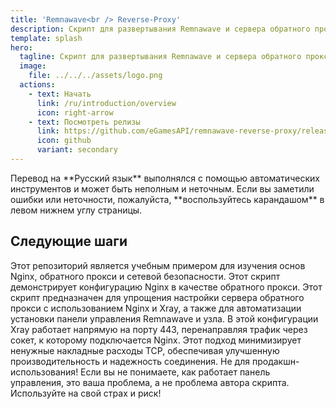 ```yaml
---
title: 'Remnawave<br /> Reverse-Proxy'
description: Скрипт для развертывания Remnawave и сервера обратного прокси с использованием Nginx
template: splash
hero:
  tagline: Скрипт для развертывания Remnawave и сервера обратного прокси с использованием Nginx
  image:
    file: ../../../assets/logo.png
  actions:
    - text: Начать
      link: /ru/introduction/overview
      icon: right-arrow
    - text: Посмотреть релизы
      link: https://github.com/eGamesAPI/remnawave-reverse-proxy/releases
      icon: github
      variant: secondary
---
```



<Aside type="caution" title="Внимание!">
  Перевод на **Русский язык** выполнялся с помощью автоматических инструментов и может быть неполным и неточным.  
  Если вы заметили ошибки или неточности, пожалуйста, **воспользуйтесь карандашом** в левом нижнем углу страницы.
</Aside>

## Следующие шаги

<CardGrid stagger>
	<Card title="Предупреждение!" icon="error">
		Этот репозиторий является учебным примером для изучения основ Nginx, обратного прокси и сетевой безопасности. Этот скрипт демонстрирует конфигурацию Nginx в качестве обратного прокси.
	</Card>
	<Card title="Сервер использует обратный прокси Nginx" icon="seti:powershell">
		Этот скрипт предназначен для упрощения настройки сервера обратного прокси с использованием Nginx и Xray, а также для автоматизации установки панели управления Remnawave и узла.
	</Card>
	<Card title="Конфигурация скрипта" icon="seti:config">
		В этой конфигурации Xray работает напрямую на порту 443, перенаправляя трафик через сокет, к которому подключается Nginx. Этот подход минимизирует ненужные накладные расходы TCP, обеспечивая улучшенную производительность и надежность соединения.
	</Card>
	<Card title="Внимание!" icon="warning">
		Не для продакшн-использования! Если вы не понимаете, как работает панель управления, это ваша проблема, а не проблема автора скрипта. Используйте на свой страх и риск!
	</Card>
</CardGrid>
